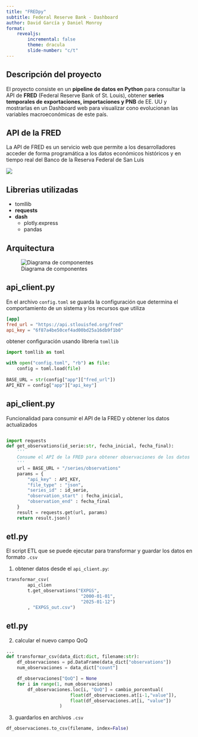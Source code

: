 ```yaml
---
title: "FREDpy"
subtitle: Federal Reserve Bank - Dashboard
author: David García y Daniel Monroy
format: 
    revealjs:
        incremental: false
        theme: dracula
        slide-number: "c/t"
---
```


## Descripción del proyecto

El proyecto consiste en un **pipeline de datos en Python** para consultar la API de **FRED** (Federal Reserve Bank of St. Louis), obtener **series temporales de exportaciones, importaciones y PNB** de EE. UU y mostrarlas en un Dashboard web para visualizar cono evolucionan las variables macroeconómicas de este país.

## API de la FRED
La API de FRED es un servicio web que permite a los desarrolladores acceder de forma programática a los datos económicos históricos y en tiempo real del Banco de la Reserva Federal de San Luis

![](api_fred.png){fig-align="center"}


## Librerias utilizadas
- tomllib
- **requests**
- **dash**
  - plotly.express
  - pandas

## Arquitectura

![Diagrama de componentes](diagrama_componentes.png)

## api_client.py
En el archivo `config.toml` se guarda la configuración que determina el comportamiento de un sistema y los recursos que utiliza 

```toml
[app]
fred_url = "https://api.stlouisfed.org/fred"
api_key = "6f87a4be50cef4ad00bd25a16db9f1b0"
```
obtener configuración usando libreria `tomllib`

```python
import tomllib as toml

with open("config.toml", "rb") as file:
    config = toml.load(file)
    
BASE_URL = str(config["app"]["fred_url"])
API_KEY = config["app"]["api_key"]
```

## api_client.py
Funcionalidad para consumir el API de la FRED y obtener los datos actualizados
```python

import requests
def get_observations(id_serie:str, fecha_inicial, fecha_final):
    '''
    Consume el API de la FRED para obtener observaciones de los datos
    '''
    url = BASE_URL + "/series/observations"
    params = {
        "api_key" : API_KEY,
        "file_type" : "json",
        "series_id" : id_serie,
        "observation_start" : fecha_inicial,
        "observation_end" : fecha_final
    }
    result = requests.get(url, params)
    return result.json()
```

## etl.py
El script ETL que se puede ejecutar para transformar y guardar los datos en formato `.csv`

1. obtener datos desde el `api_client.py`:

```python
transformar_csv(
        api_clien
        t.get_observations("EXPGS", 
                            "2000-01-01", 
                            "2025-01-12")
        , "EXPGS_out.csv")
```
## etl.py
2. calcular el nuevo campo QoQ 
```python
...
def transformar_csv(data_dict:dict, filename:str):
    df_observaciones = pd.DataFrame(data_dict["observations"])
    num_observaciones = data_dict["count"]

    df_observaciones["QoQ"] = None
    for i in range(1, num_observaciones)
        df_observaciones.loc[i, "QoQ"] = cambio_porcentual(
                        float(df_observaciones.at[i-1,"value"]), 
                        float(df_observaciones.at[i, "value"])
                    )
```
3. guardarlos en archivos `.csv`
```python
df_observaciones.to_csv(filename, index=False)
```